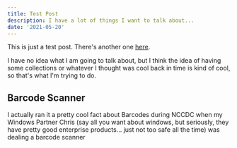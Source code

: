 ```yaml
---
title: Test Post
description: I have a lot of things I want to talk about... 
date: '2021-05-20'
---
```


This is just a test post. There's another one [here](/posts/example-post).

I have no idea what I am going to talk about, but I think the idea of having some collections or whatever I thought was cool back in time
is kind of cool, so that's what I'm trying to do.

## Barcode Scanner

I actually ran it a pretty cool fact about Barcodes during NCCDC when my Windows Partner Chris (say all you want about windows, but seriously, 
they have pretty good enterprise products... just not too safe all the time) was dealing a barcode scanner 